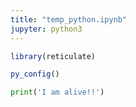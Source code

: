 ```yaml
---
title: "temp_python.ipynb"
jupyter: python3
---
```


```r
library(reticulate)

py_config()
```

```python
print('I am alive!!')
```
